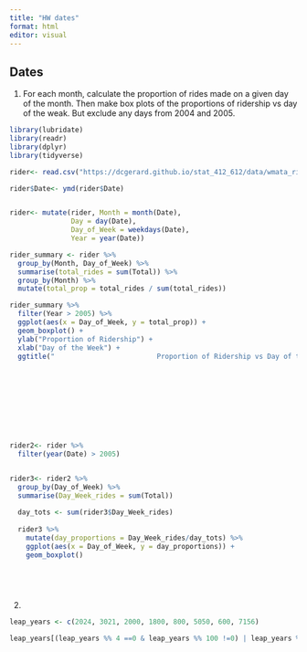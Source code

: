 ```yaml
---
title: "HW dates"
format: html
editor: visual
---
```


## Dates

1.  For each month, calculate the proportion of rides made on a given day of the month. Then make box plots of the proportions of ridership vs day of the weak. But exclude any days from 2004 and 2005.

```r
library(lubridate)
library(readr)
library(dplyr)
library(tidyverse)
```

```r
rider<- read.csv("https://dcgerard.github.io/stat_412_612/data/wmata_ridership.csv")

rider$Date<- ymd(rider$Date)


rider<- mutate(rider, Month = month(Date), 
               Day = day(Date), 
               Day_of_Week = weekdays(Date), 
               Year = year(Date))

rider_summary <- rider %>%
  group_by(Month, Day_of_Week) %>%
  summarise(total_rides = sum(Total)) %>%
  group_by(Month) %>%
  mutate(total_prop = total_rides / sum(total_rides))

rider_summary %>%
  filter(Year > 2005) %>%
  ggplot(aes(x = Day_of_Week, y = total_prop)) +
  geom_boxplot() +
  ylab("Proportion of Ridership") +
  xlab("Day of the Week") +
  ggtitle("                         Proportion of Ridership vs Day of the Week")



  
  






```

```r
rider2<- rider %>%
  filter(year(Date) > 2005)


rider3<- rider2 %>%
  group_by(Day_of_Week) %>%
  summarise(Day_Week_rides = sum(Total)) 
  
  day_tots <- sum(rider3$Day_Week_rides)
  
  rider3 %>% 
    mutate(day_proportions = Day_Week_rides/day_tots) %>%
    ggplot(aes(x = Day_of_Week, y = day_proportions)) +
    geom_boxplot()
  
  




```

2.  

```r
leap_years <- c(2024, 3021, 2000, 1800, 800, 5050, 600, 7156)
```

```r
leap_years[(leap_years %% 4 ==0 & leap_years %% 100 !=0) | leap_years %% 400== 0]

```
